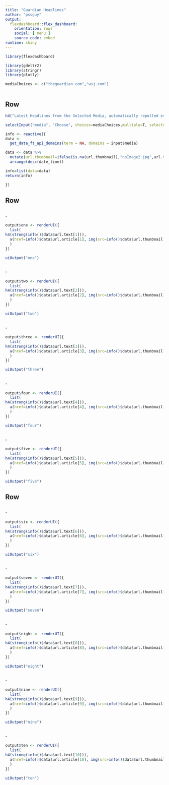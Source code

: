 ```yaml
---
title: "Guardian Headlines"
author: "pssguy"
output: 
  flexdashboard::flex_dashboard:
    orientation: rows
    social: [ menu ]
    source_code: embed
runtime: shiny
---
```


```r
library(flexdashboard)

library(gdeltr2)
library(stringr)
library(plotly)

mediaChoices <- c("theguardian.com","wsj.com")



```

Row {data-height=50}
-----------------------------------------------------------------------
```r
h4("Latest Headlines from the Selected Media, automatically repolled every 15 minutes. Click image for article")

selectInput("media", "Choose", choices=mediaChoices,multiple=T, selected="theguardian.com")

info <- reactive({
data <- 
  get_data_ft_api_domains(term = NA, domains = input$media)

data <- data %>% 
  mutate(url.thumbnail=ifelse(is.na(url.thumbnail),"noImage2.jpg",url.thumbnail)) %>% 
  arrange(desc(date_time))

info=list(data=data)
return(info)

})
```

Row {data-height=250}
-----------------------------------------------------------------------


### .

```r

output$one <- renderUI({
  list(
h4(strong(info()$data$url.text[1])),
  a(href=info()$data$url.article[1], img(src=info()$data$url.thumbnail[1], width= 350))
  )
})

uiOutput("one")
```


### .

```r

output$two <- renderUI({
  list(
h4(strong(info()$data$url.text[2])),
  a(href=info()$data$url.article[2], img(src=info()$data$url.thumbnail[2], width= 350))
  )
})

uiOutput("two")
```


### .

```r

output$three <- renderUI({
  list(
h4(strong(info()$data$url.text[3])),
  a(href=info()$data$url.article[3], img(src=info()$data$url.thumbnail[3], width= 350))
  )
})

uiOutput("three")
```


### .

```r

output$four <- renderUI({
  list(
h4(strong(info()$data$url.text[4])),
  a(href=info()$data$url.article[4], img(src=info()$data$url.thumbnail[4], width= 350))
  )
})

uiOutput("four")
```


### .

```r

output$five <- renderUI({
  list(
h4(strong(info()$data$url.text[5])),
  a(href=info()$data$url.article[5], img(src=info()$data$url.thumbnail[5], width= 350))
  )
})

uiOutput("five")
```



Row {data-height=250}
-----------------------------------------------------------------------


### .

```r

output$six <- renderUI({
  list(
h4(strong(info()$data$url.text[6])),
  a(href=info()$data$url.article[6], img(src=info()$data$url.thumbnail[6], width= 350))
  )
})

uiOutput("six")
```


### .

```r

output$seven <- renderUI({
  list(
h4(strong(info()$data$url.text[7])),
  a(href=info()$data$url.article[7], img(src=info()$data$url.thumbnail[7], width= 350))
  )
})

uiOutput("seven")
```


### .

```r

output$eight <- renderUI({
  list(
h4(strong(info()$data$url.text[8])),
  a(href=info()$data$url.article[8], img(src=info()$data$url.thumbnail[8], width= 350))
  )
})

uiOutput("eight")
```


### .

```r

output$nine <- renderUI({
  list(
h4(strong(info()$data$url.text[9])),
  a(href=info()$data$url.article[9], img(src=info()$data$url.thumbnail[9], width= 350))
  )
})

uiOutput("nine")
```


### .

```r

output$ten <- renderUI({
  list(
h4(strong(info()$data$url.text[10])),
  a(href=info()$data$url.article[10], img(src=info()$data$url.thumbnail[10], width= 350))
  )
})

uiOutput("ten")
```

